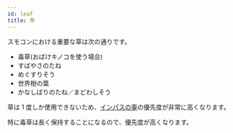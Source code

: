 ```yaml
---
id: leaf
title: 草
---
```



スモコンにおける重要な草は次の通りです。

- 毒草(おばけキノコを使う場合)
- すばやさのたね
- めぐすりそう
- 世界樹の葉
- かなしばりのたね／まどわしそう

草は 1 度しか使用できないため、[インパスの壷](../combo/inpasu.mdx)の優先度が非常に高くなります。

特に毒草は長く保持することになるので、優先度が高くなります。
